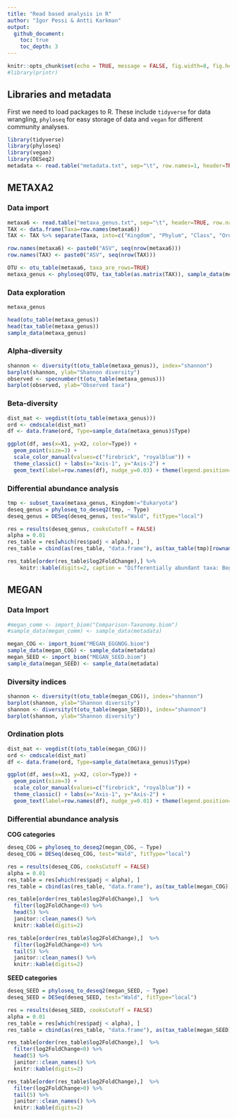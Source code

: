 ```yaml
---
title: "Read based analysis in R"
author: "Igor Pessi & Antti Karkman"
output: 
  github_document:
    toc: true
    toc_depth: 3
---
```


```r
knitr::opts_chunk$set(echo = TRUE, message = FALSE, fig.width=8, fig.height=6)
#library(printr)
```

## Libraries and metadata

First we need to load packages to R. These include `tidyverse` for data wrangling, `phyloseq` for easy storage of data and `vegan` for different community analyses.   
```r
library(tidyverse)
library(phyloseq)
library(vegan)
library(DESeq2)
metadata <- read.table("metadata.txt", sep="\t", row.names=1, header=TRUE)
```

## METAXA2

### Data import 
```r
metaxa6 <- read.table("metaxa_genus.txt", sep="\t", header=TRUE, row.names=1)
TAX <- data.frame(Taxa=row.names(metaxa6))
TAX <- TAX %>% separate(Taxa, into=c("Kingdom", "Phylum", "Class", "Order", "Family", "Genus"), sep=";")

row.names(metaxa6) <- paste0("ASV", seq(nrow(metaxa6)))
row.names(TAX) <- paste0("ASV", seq(nrow(TAX)))

OTU <- otu_table(metaxa6, taxa_are_rows=TRUE)
metaxa_genus <- phyloseq(OTU, tax_table(as.matrix(TAX)), sample_data(metadata))
```
### Data exploration

```r
metaxa_genus

head(otu_table(metaxa_genus))
head(tax_table(metaxa_genus))
sample_data(metaxa_genus)
```

### Alpha-diversity
```r
shannon <- diversity(t(otu_table(metaxa_genus)), index="shannon")
barplot(shannon, ylab="Shannon diversity")
observed <- specnumber(t(otu_table(metaxa_genus)))
barplot(observed, ylab="Observed taxa")
```

### Beta-diversity
```r
dist_mat <- vegdist(t(otu_table(metaxa_genus)))
ord <- cmdscale(dist_mat)
df <- data.frame(ord, Type=sample_data(metaxa_genus)$Type)

ggplot(df, aes(x=X1, y=X2, color=Type)) +
  geom_point(size=3) + 
  scale_color_manual(values=c("firebrick", "royalblue")) +
  theme_classic() + labs(x="Axis-1", y="Axis-2") + 
  geom_text(label=row.names(df), nudge_y=0.03) + theme(legend.position="bottom")
```

### Differential abundance analysis

```r
tmp <- subset_taxa(metaxa_genus, Kingdom!="Eukaryota")
deseq_genus = phyloseq_to_deseq2(tmp, ~ Type)
deseq_genus = DESeq(deseq_genus, test="Wald", fitType="local")

res = results(deseq_genus, cooksCutoff = FALSE)
alpha = 0.01
res_table = res[which(res$padj < alpha), ]
res_table = cbind(as(res_table, "data.frame"), as(tax_table(tmp)[rownames(res_table), ], "matrix"))

res_table[order(res_table$log2FoldChange),] %>%
    knitr::kable(digits=2, caption = "Differentially abundant taxa: Bog vs. Fen")
```

## MEGAN

### Data Import 

```r
#megan_comm <- import_biom("Comparison-Taxonomy.biom")
#sample_data(megan_comm) <- sample_data(metadata)

megan_COG <- import_biom("MEGAN_EGGNOG.biom")
sample_data(megan_COG) <- sample_data(metadata)
megan_SEED <- import_biom("MEGAN_SEED.biom")
sample_data(megan_SEED) <- sample_data(metadata)
```

### Diversity indices
```r
shannon <- diversity(t(otu_table(megan_COG)), index="shannon")
barplot(shannon, ylab="Shannon diversity")
shannon <- diversity(t(otu_table(megan_SEED)), index="shannon")
barplot(shannon, ylab="Shannon diversity")
```

### Ordination plots
```r
dist_mat <- vegdist(t(otu_table(megan_COG)))
ord <- cmdscale(dist_mat)
df <- data.frame(ord, Type=sample_data(metaxa_genus)$Type)

ggplot(df, aes(x=X1, y=X2, color=Type)) +
  geom_point(size=3) + 
  scale_color_manual(values=c("firebrick", "royalblue")) +
  theme_classic() + labs(x="Axis-1", y="Axis-2") + 
  geom_text(label=row.names(df), nudge_y=0.01) + theme(legend.position="bottom")
```

### Differential abundance analysis

__COG categories__  

```r
deseq_COG = phyloseq_to_deseq2(megan_COG, ~ Type)
deseq_COG = DESeq(deseq_COG, test="Wald", fitType="local")

res = results(deseq_COG, cooksCutoff = FALSE)
alpha = 0.01
res_table = res[which(res$padj < alpha), ]
res_table = cbind(as(res_table, "data.frame"), as(tax_table(megan_COG)[rownames(res_table), ], "matrix"))

res_table[order(res_table$log2FoldChange),]  %>%
  filter(log2FoldChange<0) %>%
  head(5) %>% 
  janitor::clean_names() %>%
  knitr::kable(digits=2)

res_table[order(res_table$log2FoldChange),]  %>% 
  filter(log2FoldChange>0) %>%
  tail(5) %>%  
  janitor::clean_names() %>%
  knitr::kable(digits=2)
```

__SEED categories__  

```r
deseq_SEED = phyloseq_to_deseq2(megan_SEED, ~ Type)
deseq_SEED = DESeq(deseq_SEED, test="Wald", fitType="local")

res = results(deseq_SEED, cooksCutoff = FALSE)
alpha = 0.01
res_table = res[which(res$padj < alpha), ]
res_table = cbind(as(res_table, "data.frame"), as(tax_table(megan_SEED)[rownames(res_table), ], "matrix"))

res_table[order(res_table$log2FoldChange),]  %>% 
  filter(log2FoldChange<0) %>%
  head(5) %>%  
  janitor::clean_names() %>%
  knitr::kable(digits=2)

res_table[order(res_table$log2FoldChange),]  %>% 
  filter(log2FoldChange>0) %>%
  tail(5) %>%  
  janitor::clean_names() %>%
  knitr::kable(digits=2)
```
